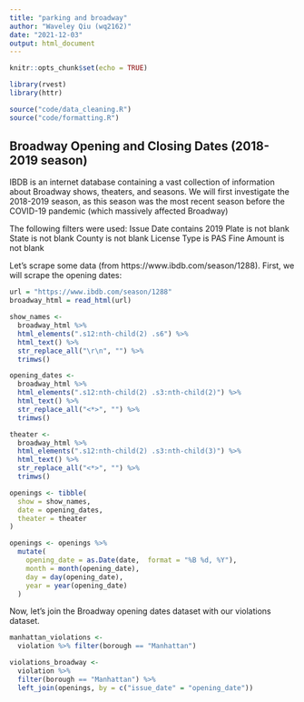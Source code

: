 ```yaml
---
title: "parking and broadway"
author: "Waveley Qiu (wq2162)"
date: "2021-12-03"
output: html_document
---
```


```r
knitr::opts_chunk$set(echo = TRUE)

library(rvest)
library(httr)

source("code/data_cleaning.R")
source("code/formatting.R")
```

## Broadway Opening and Closing Dates (2018-2019 season)

IBDB is an internet database containing a vast collection of information about Broadway shows, theaters, and seasons. We will first investigate the 2018-2019 season, as this season was the most recent season before the COVID-19 pandemic (which massively affected Broadway)

The following filters were used:
Issue Date contains 2019
Plate is not blank
State is not blank
County is not blank
License Type is PAS
Fine Amount is not blank

Let's scrape some data (from https://www.ibdb.com/season/1288). First, we will scrape the opening dates:

```r
url = "https://www.ibdb.com/season/1288"
broadway_html = read_html(url)

show_names <-
  broadway_html %>%
  html_elements(".s12:nth-child(2) .s6") %>%
  html_text() %>% 
  str_replace_all("\r\n", "") %>% 
  trimws()

opening_dates <-
  broadway_html %>%
  html_elements(".s12:nth-child(2) .s3:nth-child(2)") %>%
  html_text() %>% 
  str_replace_all("<*>", "") %>% 
  trimws()

theater <-
  broadway_html %>%
  html_elements(".s12:nth-child(2) .s3:nth-child(3)") %>%
  html_text() %>% 
  str_replace_all("<*>", "") %>% 
  trimws()

openings <- tibble(
  show = show_names,
  date = opening_dates,
  theater = theater
)

openings <- openings %>%
  mutate(
    opening_date = as.Date(date,  format = "%B %d, %Y"),
    month = month(opening_date),
    day = day(opening_date),
    year = year(opening_date)
  )
```

Now, let's join the Broadway opening dates dataset with our violations dataset.

```r
manhattan_violations <-
  violation %>% filter(borough == "Manhattan")

violations_broadway <-
  violation %>% 
  filter(borough == "Manhattan") %>% 
  left_join(openings, by = c("issue_date" = "opening_date"))
```




